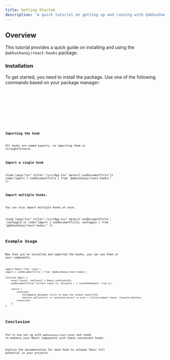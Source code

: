 ```yaml
---
title: Getting Started
description: 'A quick tutorial on getting up and running with @abhushanaj/react-hooks'
---
```



## Overview

This tutorial provides a quick guide on installing and using the `@abhushanaj/react-hooks` package.

### Installation

To get started, you need to install the package. Use one of the following commands based on your package manager:

<Tabs>
	<TabItem label="npm">
		<Code code="npm install @abhushanaj/react-hooks@latest" lang="bash" />
	</TabItem>
	<TabItem label="pnpm">
		<Code code="pnpm add @abhushanaj/react-hooks@latest" lang="bash" />
	</TabItem>
	<TabItem label="yarn">
		<Code code="yarn add @abhushanaj/react-hooks@latest" lang="bash" />
	</TabItem>
</Tabs>

### Importing the hook

All hooks are named exports, so importing them is straightforward.

### Import a single hook

<Code
	lang="tsx"
	title="./src/App.tsx"
	mark={['useDocumentTitle']}
	code="import { useDocumentTitle } from '@abhushanaj/react-hooks;"
/>

### Import multiple hooks.

You can also import multiple hooks at once.

<Code
	lang="tsx"
	title="./src/App.tsx"
	mark={['useDocumentTitle', 'useToggle']}
	code="import { useDocumentTitle, useToggle } from '@abhushanaj/react-hooks;"
/>

## Example Usage

Now that you've installed and imported the hooks, you can use them in your components.

```tsx title="./src/App.tsx" ins={2,6}
import React from 'react';
import { useDocumentTitle } from '@abhushanaj/react-hooks';

function App() {
	const [count, setCount] = React.useState(0);
	useDocumentTitle(`Current count is: ${count}`, { resetOnUnmount: true });

	return (
		<section>
			<h1>Update document title to show the latest count</h1>
			<button onClick={() => setCount((prev) => prev + 1)}>Increment Count: {count}</button>
		</section>
	);
}
```

## Conclusion

You're now set up with `@abhushanaj/react-hooks` and ready to enhance your React components with these convenient hooks.

Explore the documentation for each hook to unleash their full potential in your projects.
